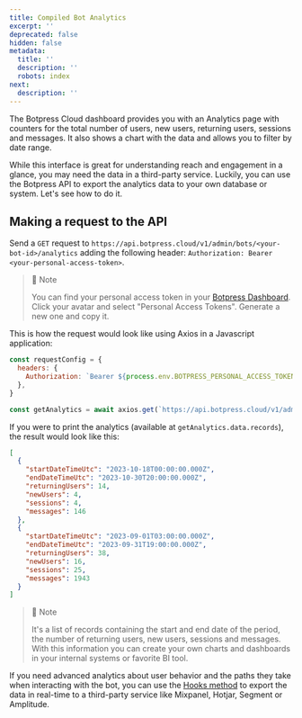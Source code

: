 ```yaml
---
title: Compiled Bot Analytics
excerpt: ''
deprecated: false
hidden: false
metadata:
  title: ''
  description: ''
  robots: index
next:
  description: ''
---
```

The Botpress Cloud dashboard provides you with an Analytics page with counters for the total number of users, new users, returning users, sessions and messages. It also shows a chart with the data and allows you to filter by date range.

While this interface is great for understanding reach and engagement in a glance, you may need the data in a third-party service. Luckily, you can use the Botpress API to export the analytics data to your own database or system. Let's see how to do it.

## Making a request to the API

Send a `GET` request to `https://api.botpress.cloud/v1/admin/bots/<your-bot-id>/analytics` adding the following header: `Authorization: Bearer <your-personal-access-token>`.

> 📘 Note
>
> You can find your personal access token in your [Botpress Dashboard](https://app.botpress.cloud/). Click your avatar and select "Personal Access Tokens". Generate a new one and copy it.

This is how the request would look like using Axios in a Javascript application:

```js
const requestConfig = {
  headers: {
    Authorization: `Bearer ${process.env.BOTPRESS_PERSONAL_ACCESS_TOKEN}`,
  },
}

const getAnalytics = await axios.get(`https://api.botpress.cloud/v1/admin/${botId}/analytics`, requestConfig)
```

If you were to print the analytics (available at `getAnalytics.data.records`), the result would look like this:

```json
[
  {
    "startDateTimeUtc": "2023-10-18T00:00:00.000Z",
    "endDateTimeUtc": "2023-10-30T20:00:00.000Z",
    "returningUsers": 14,
    "newUsers": 4,
    "sessions": 4,
    "messages": 146
  },
  {
    "startDateTimeUtc": "2023-09-01T03:00:00.000Z",
    "endDateTimeUtc": "2023-09-31T19:00:00.000Z",
    "returningUsers": 38,
    "newUsers": 16,
    "sessions": 25,
    "messages": 1943
  }
]
```

> 📘 Note
>
> It's a list of records containing the start and end date of the period, the number of returning users, new users, sessions and messages. With this information you can create your own charts and dashboards in your internal systems or favorite BI tool.

If you need advanced analytics about user behavior and the paths they take when interacting with the bot, you can use the [Hooks method](../docs/hooks) to export the data in real-time to a third-party service like Mixpanel, Hotjar, Segment or Amplitude.
